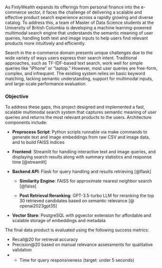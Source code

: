 As FinlyWealth expands its offerings from personal finance into the e-commerce sector, it faces the challenge of delivering a scalable and effective product search experience across a rapidly growing and diverse catalog. To address this, a team of Master of Data Science students at the University of British Columbia is developing a machine learning-powered multimodal search engine that understands the semantic meaning of user queries, handling both text and image inputs to help users find relevant products more intuitively and efficiently.  

Search in the e-commerce domain presents unique challenges due to the wide variety of ways users express their search intent. Traditional approaches, such as TF-IDF-based text search, work well for simple queries like “iPhone” or “laptop.” However, most user queries are free-form, complex, and infrequent. The existing system relies on basic keyword matching, lacking semantic understanding, support for multimodal inputs, and large-scale performance evaluation.

### Objective

To address these gaps, this project designed and implemented a fast, scalable multimodal search system that captures semantic meaning of user queries and returns the most relevant products to the users. Architecture components include:

- **Preprocess Script**:  Python scripts runnable via make commands to generate text and image embeddings from raw CSV and image data, and to build FAISS indices

- **Frontend**: Streamlit for handling interactive text and image queries, and displaying search results along with summary statistics and response time [@streamlit]

- **Backend API**: Flask for query handling and results retrieving [@flask]

  - **Similarity Engine**: FAISS for approximate nearest neighbor search [@faiss]

  - **Post Retrieval Reranking**: GPT-3.5-turbo LLM for reranking the top 30 retrieved candidates based on semantic relevance [@​​openai2023gpt35]

- **Vector Store**: PostgreSQL with pgvector extension for affordable and scalable storage of embeddings and metadata

The final data product is evaluated using the following success metrics:  

- Recall@20 for retrieval accuracy
- Precision@20 based on manual relevance assessments for qualitative validation
- - Time for query responsiveness (target: under 5 seconds)
